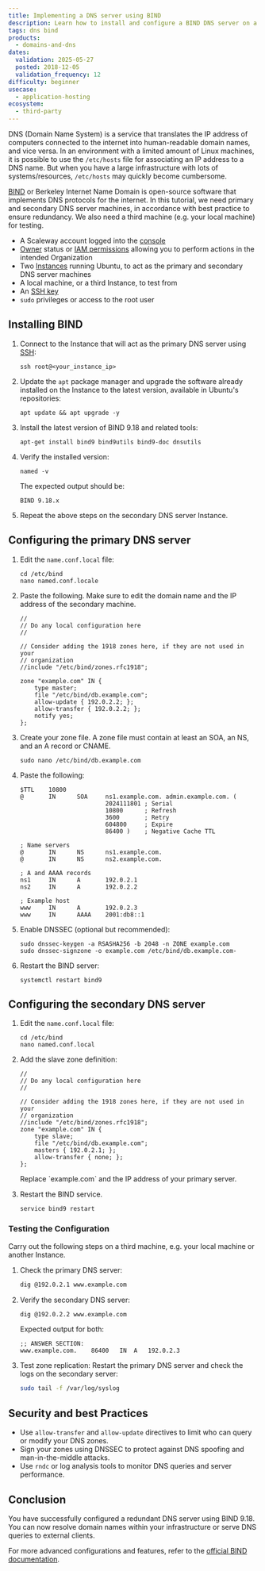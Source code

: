 ```yaml
---
title: Implementing a DNS server using BIND
description: Learn how to install and configure a BIND DNS server on a Scaleway Instance to manage domain name resolution.
tags: dns bind
products:
  - domains-and-dns
dates:
  validation: 2025-05-27
  posted: 2018-12-05
  validation_frequency: 12
difficulty: beginner
usecase:
  - application-hosting
ecosystem:
  - third-party
---
```



DNS (Domain Name System) is a service that translates the IP address of computers connected to the internet into human-readable domain names, and vice versa. In an environment with a limited amount of Linux machines, it is possible to use the `/etc/hosts` file for associating an IP address to a DNS name. But when you have a large infrastructure with lots of systems/resources, `/etc/hosts` may quickly become cumbersome.

[BIND](https://www.isc.org/bind/) or Berkeley Internet Name Domain is open-source software that implements DNS protocols for the internet. In this tutorial, we need primary and secondary DNS server machines, in accordance with best practice to ensure redundancy. We also need a third machine (e.g. your local machine) for testing.

<Requirements />

- A Scaleway account logged into the [console](https://console.scaleway.com)
- [Owner](/iam/concepts/#owner) status or [IAM permissions](/iam/concepts/#permission) allowing you to perform actions in the intended Organization
- Two [Instances](/instances/how-to/create-an-instance/) running Ubuntu, to act as the primary and secondary DNS server machines
- A local machine, or a third Instance, to test from
- An [SSH key](/organizations-and-projects/how-to/create-ssh-key/)
- `sudo` privileges or access to the root user

## Installing BIND

1. Connect to the Instance that will act as the primary DNS server using [SSH](/instances/how-to/connect-to-instance/):
    ```
    ssh root@<your_instance_ip>
    ```

2. Update the `apt` package manager and upgrade the software already installed on the Instance to the latest version, available in Ubuntu's repositories:
    ```
    apt update && apt upgrade -y

3. Install the latest version of BIND 9.18 and related tools:
    ```
    apt-get install bind9 bind9utils bind9-doc dnsutils
    ```
4. Verify the installed version:
    ```
    named -v
    ```
    The expected output should be:
    ```
    BIND 9.18.x
    ```
5. Repeat the above steps on the secondary DNS server Instance.

## Configuring the primary DNS server

1. Edit the `name.conf.local` file:
    ```
    cd /etc/bind
    nano named.conf.locale
    ```
2. Paste the following. Make sure to edit the domain name and the IP address of the secondary machine.
    ```
    //
    // Do any local configuration here
    //

    // Consider adding the 1918 zones here, if they are not used in your
    // organization
    //include "/etc/bind/zones.rfc1918";

    zone "example.com" IN {
        type master;
        file "/etc/bind/db.example.com";
        allow-update { 192.0.2.2; };
        allow-transfer { 192.0.2.2; };
        notify yes;
    };
    ```
3. Create your zone file. A zone file must contain at least an SOA, an NS, and an A record or CNAME.
    ```
    sudo nano /etc/bind/db.example.com
    ```
4. Paste the following:
    ```
    $TTL    10800
    @       IN      SOA     ns1.example.com. admin.example.com. (
                            2024111801 ; Serial
                            10800      ; Refresh
                            3600       ; Retry
                            604800     ; Expire
                            86400 )    ; Negative Cache TTL

    ; Name servers
    @       IN      NS      ns1.example.com.
    @       IN      NS      ns2.example.com.

    ; A and AAAA records
    ns1     IN      A       192.0.2.1
    ns2     IN      A       192.0.2.2

    ; Example host
    www     IN      A       192.0.2.3
    www     IN      AAAA    2001:db8::1
    ```

5. Enable DNSSEC (optional but recommended):
    ```
    sudo dnssec-keygen -a RSASHA256 -b 2048 -n ZONE example.com
    sudo dnssec-signzone -o example.com /etc/bind/db.example.com-
    ```

6. Restart the BIND server:
    ```
    systemctl restart bind9
    ```

## Configuring the secondary DNS server

1. Edit the `name.conf.local` file:
    ```
    cd /etc/bind
    nano named.conf.local
    ```

2. Add the slave zone definition:
    ```
    //
    // Do any local configuration here
    //

    // Consider adding the 1918 zones here, if they are not used in your
    // organization
    //include "/etc/bind/zones.rfc1918";
    zone "example.com" IN {
        type slave;
        file "/etc/bind/db.example.com";
        masters { 192.0.2.1; };
        allow-transfer { none; };
    };
    ```
    <Message type="note">
      Replace `example.com` and the IP address of your primary server.
    </Message>

3. Restart the BIND service.
    ```
    service bind9 restart
    ```

### Testing the Configuration

Carry out the following steps on a third machine, e.g. your local machine or another Instance.

1. Check the primary DNS server:
   ```bash
   dig @192.0.2.1 www.example.com
   ```

2. Verify the secondary DNS server:
   ```bash
   dig @192.0.2.2 www.example.com
   ```

   Expected output for both:
   ```
   ;; ANSWER SECTION:
   www.example.com.    86400   IN  A   192.0.2.3
   ```

3. Test zone replication:
   Restart the primary DNS server and check the logs on the secondary server:
   ```bash
   sudo tail -f /var/log/syslog
   ```

## Security and best Practices

- Use `allow-transfer` and `allow-update` directives to limit who can query or modify your DNS zones.
- Sign your zones using DNSSEC to protect against DNS spoofing and man-in-the-middle attacks.
- Use `rndc` or log analysis tools to monitor DNS queries and server performance.


## Conclusion

You have successfully configured a redundant DNS server using BIND 9.18. You can now resolve domain names within your infrastructure or serve DNS queries to external clients.

For more advanced configurations and features, refer to the [official BIND documentation](https://kb.isc.org/docs/isc-packages-for-bind-9).

